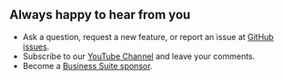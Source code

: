 
## Always happy to hear from you

- Ask a question, request a new feature, or report an issue at [GitHub issues](https://github.com/volkovlabs/business-media/issues).
- Subscribe to our [YouTube Channel](https://youtube.com/@volkovlabs) and leave your comments.
- Become a [Business Suite sponsor](https://github.com/sponsors/VolkovLabs).

<Enterprise />
